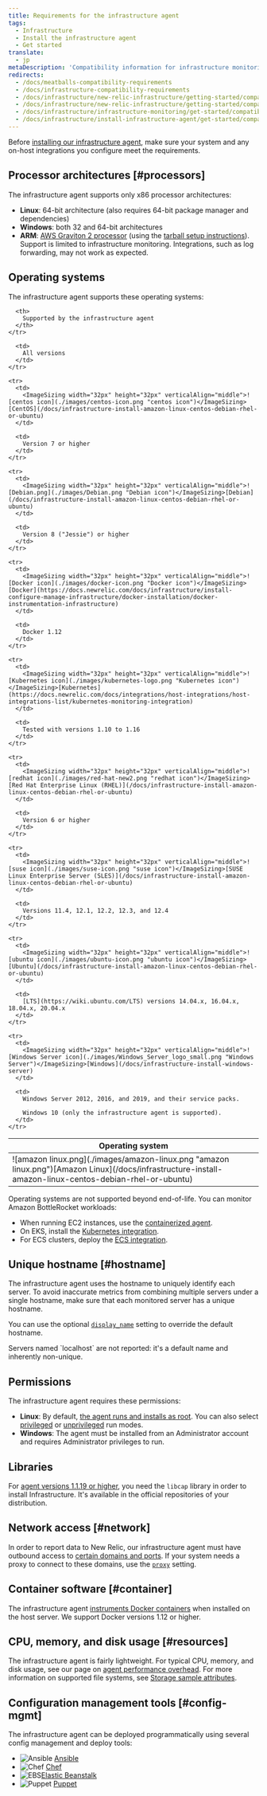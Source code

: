 ```yaml
---
title: Requirements for the infrastructure agent
tags:
  - Infrastructure
  - Install the infrastructure agent
  - Get started
translate:
  - jp
metaDescription: 'Compatibility information for infrastructure monitoring, including supported Linux and Windows versions.'
redirects:
  - /docs/meatballs-compatibility-requirements
  - /docs/infrastructure-compatibility-requirements
  - /docs/infrastructure/new-relic-infrastructure/getting-started/compatibility-requirements-new-relic-infrastructurets
  - /docs/infrastructure/new-relic-infrastructure/getting-started/compatibility-requirements-new-relic-infrastructure
  - /docs/infrastructure/infrastructure-monitoring/get-started/compatibility-requirements-infrastructure-agent
  - /docs/infrastructure/install-infrastructure-agent/get-started/compatibility-requirements-infrastructure-agent
---
```


Before [installing our infrastructure agent](/docs/infrastructure/install-infrastructure-agent/get-started/install-infrastructure-agent-new-relic), make sure your system and any on-host integrations you configure meet the requirements.

## Processor architectures [#processors]

The infrastructure agent supports only x86 processor architectures:

* **Linux**: 64-bit architecture (also requires 64-bit package manager and dependencies)
* **Windows**: both 32 and 64-bit architectures
* **ARM**: [AWS Graviton 2 processor](https://aws.amazon.com/ec2/graviton/) (using the [tarball setup instructions](https://docs.newrelic.com/docs/infrastructure/install-configure-manage-infrastructure/linux-installation/install-infrastructure-linux-using-package-manager#custom-setups-tarball)). Support is limited to infrastructure monitoring. Integrations, such as log forwarding, may not work as expected.

## Operating systems

The infrastructure agent supports these operating systems:

<table>
  <thead>
    <tr>
      <th style={{ width: "320px" }}>
        Operating system
      </th>

      <th>
        Supported by the infrastructure agent
      </th>
    </tr>
  </thead>

  <tbody>
    <tr>
      <td>
        <ImageSizing width="32px" height="32px" verticalAlign="middle">![amazon linux.png](./images/amazon-linux.png "amazon linux.png")</ImageSizing>[Amazon Linux](/docs/infrastructure-install-amazon-linux-centos-debian-rhel-or-ubuntu)
      </td>

      <td>
        All versions
      </td>
    </tr>

    <tr>
      <td>
        <ImageSizing width="32px" height="32px" verticalAlign="middle">![centos icon](./images/centos-icon.png "centos icon")</ImageSizing>[CentOS](/docs/infrastructure-install-amazon-linux-centos-debian-rhel-or-ubuntu)
      </td>

      <td>
        Version 7 or higher
      </td>
    </tr>

    <tr>
      <td>
        <ImageSizing width="32px" height="32px" verticalAlign="middle">![Debian.png](./images/Debian.png "Debian icon")</ImageSizing>[Debian](/docs/infrastructure-install-amazon-linux-centos-debian-rhel-or-ubuntu)
      </td>

      <td>
        Version 8 ("Jessie") or higher
      </td>
    </tr>

    <tr>
      <td>
        <ImageSizing width="32px" height="32px" verticalAlign="middle">![Docker icon](./images/docker-icon.png "Docker icon")</ImageSizing>[Docker](https://docs.newrelic.com/docs/infrastructure/install-configure-manage-infrastructure/docker-installation/docker-instrumentation-infrastructure)
      </td>

      <td>
        Docker 1.12
      </td>
    </tr>

    <tr>
      <td>
        <ImageSizing width="32px" height="32px" verticalAlign="middle">![Kubernetes icon](./images/kubernetes-logo.png "Kubernetes icon")</ImageSizing>[Kubernetes](https://docs.newrelic.com/docs/integrations/host-integrations/host-integrations-list/kubernetes-monitoring-integration)
      </td>

      <td>
        Tested with versions 1.10 to 1.16
      </td>
    </tr>

    <tr>
      <td>
        <ImageSizing width="32px" height="32px" verticalAlign="middle">![redhat icon](./images/red-hat-new2.png "redhat icon")</ImageSizing>[Red Hat Enterprise Linux (RHEL)](/docs/infrastructure-install-amazon-linux-centos-debian-rhel-or-ubuntu)
      </td>

      <td>
        Version 6 or higher
      </td>
    </tr>

    <tr>
      <td>
        <ImageSizing width="32px" height="32px" verticalAlign="middle">![suse icon](./images/suse-icon.png "suse icon")</ImageSizing>[SUSE Linux Enterprise Server (SLES)](/docs/infrastructure-install-amazon-linux-centos-debian-rhel-or-ubuntu)
      </td>

      <td>
        Versions 11.4, 12.1, 12.2, 12.3, and 12.4
      </td>
    </tr>

    <tr>
      <td>
        <ImageSizing width="32px" height="32px" verticalAlign="middle">![ubuntu icon](./images/ubuntu-icon.png "ubuntu icon")</ImageSizing>[Ubuntu](/docs/infrastructure-install-amazon-linux-centos-debian-rhel-or-ubuntu)
      </td>

      <td>
        [LTS](https://wiki.ubuntu.com/LTS) versions 14.04.x, 16.04.x, 18.04.x, 20.04.x
      </td>
    </tr>

    <tr>
      <td>
        <ImageSizing width="32px" height="32px" verticalAlign="middle">![Windows Server icon](./images/Windows_Server_logo_small.png "Windows Server")</ImageSizing>[Windows](/docs/infrastructure-install-windows-server)
      </td>

      <td>
        Windows Server 2012, 2016, and 2019, and their service packs.

        Windows 10 (only the infrastructure agent is supported).
      </td>
    </tr>
  </tbody>
</table>

<Callout variant="important">
  Operating systems are not supported beyond end-of-life.
</Callout>

<Callout variant="tip">
  You can monitor Amazon BottleRocket workloads:

  * When running EC2 instances, use the [containerized agent](https://docs.newrelic.com/docs/infrastructure/install-infrastructure-agent/linux-installation/docker-container-infrastructure-monitoring).
  * On EKS, install the [Kubernetes integration](https://one.newrelic.com/launcher/nr1-core.settings?pane=eyJuZXJkbGV0SWQiOiJrOHMtY2x1c3Rlci1leHBsb3Jlci1uZXJkbGV0Lms4cy1zZXR1cCJ9).
  * For ECS clusters, deploy the [ECS integration](https://docs.newrelic.com/docs/integrations/elastic-container-service-integration/installation/install-ecs-integration).
</Callout>

## Unique hostname [#hostname]

The infrastructure agent uses the hostname to uniquely identify each server. To avoid inaccurate metrics from combining multiple servers under a single hostname, make sure that each monitored server has a unique hostname.

You can use the optional [`display_name`](/docs/infrastructure/new-relic-infrastructure/configuration/configure-infrastructure-agent#display_name) setting to override the default hostname.

<Callout variant="important">
  Servers named `localhost` are not reported: it's a default name and inherently non-unique.
</Callout>

## Permissions

The infrastructure agent requires these permissions:

* **Linux**: By default, [the agent runs and installs as root](https://docs.newrelic.com/docs/infrastructure/new-relic-infrastructure/installation/install-infrastructure-agent-linux#agent-mode-intro). You can also select [privileged](https://docs.newrelic.com/docs/infrastructure/new-relic-infrastructure/installation/install-infrastructure-agent-linux#install-privileged) or [unprivileged](https://docs.newrelic.com/docs/infrastructure/new-relic-infrastructure/installation/install-infrastructure-agent-linux#install-unprivileged) run modes.
* **Windows**: The agent must be installed from an Administrator account and requires Administrator privileges to run.

## Libraries

For [agent versions 1.1.19 or higher](/docs/release-notes/infrastructure-release-notes/infrastructure-agent-release-notes), you need the `libcap` library in order to install Infrastructure. It's available in the official repositories of your distribution.

## Network access [#network]

In order to report data to New Relic, our infrastructure agent must have outbound access to [certain domains and ports](/docs/apm/new-relic-apm/getting-started/networks#infrastructure). If your system needs a proxy to connect to these domains, use the [`proxy`](/docs/infrastructure/new-relic-infrastructure/configuration/configure-infrastructure-agent#proxy) setting.

## Container software [#container]

The infrastructure agent [instruments Docker containers](/docs/infrastructure-docker-instrumentation) when installed on the host server. We support Docker versions 1.12 or higher.

## CPU, memory, and disk usage [#resources]

The infrastructure agent is fairly lightweight. For typical CPU, memory, and disk usage, see our page on [agent performance overhead](/docs/infrastructure/new-relic-infrastructure/getting-started/infrastructure-agent-performance-overhead). For more information on supported file systems, see [Storage sample attributes](https://docs.newrelic.com/docs/infrastructure/new-relic-infrastructure/data-instrumentation/default-infrastructure-attributes-events#storagesample-attributes).

## Configuration management tools [#config-mgmt]

The infrastructure agent can be deployed programmatically using several config management and deploy tools:

* <ImageSizing width="32px" height="32px" verticalAlign="middle">![Ansible](./images/ansible-red-logo.png "Ansible")</ImageSizing> [Ansible](/docs/infrastructure/new-relic-infrastructure/config-management-tools/configure-new-relic-infrastructure-using-ansible)
* <ImageSizing width="32px" height="32px" verticalAlign="middle">![Chef](./images/chef-logo.png "Chef")</ImageSizing> [Chef](/docs/infrastructure/new-relic-infrastructure/config-management-tools/configure-new-relic-infrastructure-using-chef)
* <ImageSizing width="32px" height="32px" verticalAlign="middle">![EBS](./images/ebs.png "EBS")</ImageSizing>[Elastic Beanstalk](/docs/infrastructure/install-infrastructure-agent/config-management-tools/install-infrastructure-agent-aws-elastic-beanstalk)
* <ImageSizing width="32px" height="32px" verticalAlign="middle">![Puppet](./images/puppet-logo.png "Puppet")</ImageSizing> [Puppet](/docs/infrastructure/new-relic-infrastructure/config-management-tools/configure-new-relic-infrastructure-puppet)
